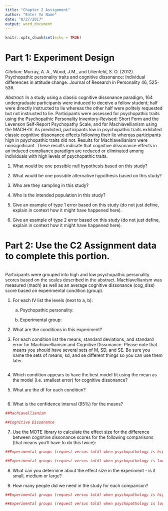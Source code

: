 ```yaml
---
title: "Chapter 2 Assignment"
author: "Enter Yo Name"
date: "8/27/2017"
output: word_document
---
```


```r
knitr::opts_chunk$set(echo = TRUE)
```

# Part 1: Experiment Design

*Citation*: Murray, A. A., Wood, J.M., and Lilienfeld, S. O. (2012). Psychopathic personality traits and cognitive dissonance: Individual differences in attitude change. Journal of Research in Personality 46, 525-536.

*Abstract*: In a study using a classic cognitive dissonance paradigm, 164 undergraduate participants were induced to deceive a fellow student; half were directly instructed to lie whereas the other half were politely requested but not instructed to lie. Participants were assessed for psychopathic traits using the Psychopathic Personality Inventory-Revised: Short Form and the Levenson Self-Report Psychopathy Scale, and for Machiavellianism using the MACH-IV. As predicted, participants low in psychopathic traits exhibited classic cognitive dissonance effects following their lie whereas participants high in psychopathic traits did not. Results for Machiavellianism were nonsignificant. These results indicate that cognitive dissonance effects in an induced compliance paradigm are reduced or eliminated among individuals with high levels of psychopathic traits. 

1)	What would be one possible null hypothesis based on this study?

2)	What would be one possible alternative hypothesis based on this study?

3)	Who are they sampling in this study?

4)	Who is the intended population in this study?

5)	Give an example of type 1 error based on this study (do not just define, explain in context how it might have happened here).

6)	Give an example of type 2 error based on this study (do not just define, explain in context how it might have happened here).

# Part 2: Use the C2 Assignment data to complete this portion.
```r

```

Participants were grouped into high and low psychopathic personality scores based on the scales described in the abstract. Machiavellianism was measured (mach) as well as an average cognitive dissonance (cog_diss) score based on experimental condition (group).

1)	For each IV list the levels (next to a, b):

    a.	Psychopathic personality: 

    b.	Experimental group:
    
2)	What are the conditions in this experiment?

3)	For each condition list the means, standard deviations, and standard error for Machiavellianism and Cognitive Dissonance. Please note that means you should have several sets of M, SD, and SE. Be sure you name the sets of means, sd, and se different things so you can use them later.

```r

```

4)	Which condition appears to have the best model fit using the mean as the model (i.e. smallest error) for cognitive dissonance?

5)	What are the df for each condition?
```r

```

6)	What is the confidence interval (95%) for the means?

```r
##Machiavellianism

##Cognitive Dissonance

```

7)	Use the MOTE library to calculate the effect size for the difference between cognitive dissonance scores for the following comparisons (that means you'll have to do this twice):

```r
##Experimental groups (request versus told) when psychopathology is high

##Experimental groups (request versus told) when psychopathology is low

```

8)	What can you determine about the effect size in the experiment - is it small, medium or large?

9)	How many people did we need in the study for each comparison?

```r
##Experimental groups (request versus told) when psychopathology is high

##Experimental groups (request versus told) when psychopathology is low

```
